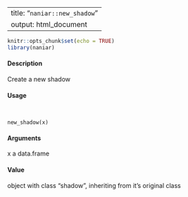 
---
title: "``naniar::new_shadow``"
output: html_document
---

```r
knitr::opts_chunk$set(echo = TRUE)
library(naniar)
```
####  Description 

Create a new shadow

####  Usage 
<pre><code>

new_shadow(x)
</code></pre>
#### Arguments 

x a data.frame

#### Value 

object with class "shadow", inheriting from it's original class

